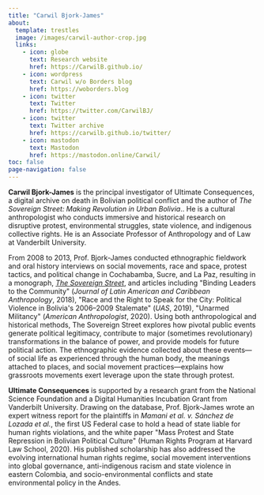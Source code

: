 ```yaml
---
title: "Carwil Bjork-James"
about:
  template: trestles
  image: /images/carwil-author-crop.jpg
  links:
    - icon: globe
      text: Research website
      href: https://CarwilB.github.io/
    - icon: wordpress
      text: Carwil w/o Borders blog
      href: https://woborders.blog
    - icon: twitter
      text: Twitter
      href: https://twitter.com/CarwilBJ/
    - icon: twitter
      text: Twitter archive
      href: https://carwilb.github.io/twitter/
    - icon: mastodon
      text: Mastodon
      href: https://mastodon.online/Carwil/
toc: false
page-navigation: false
---
```


**Carwil Bjork-James** is the principal investigator of Ultimate Consequences, a digital archive on death in Bolivian political conflict and the author of *The Sovereign Street: Making Revolution in Urban Bolivia*.. He is a cultural anthropologist who conducts immersive and historical research on disruptive protest, environmental struggles, state violence, and indigenous collective rights. He is an Associate Professor of Anthropology and of Law at Vanderbilt University.

From 2008 to 2013, Prof. Bjork-James conducted ethnographic fieldwork and oral history interviews on social movements, race and space, protest tactics, and political change in Cochabamba, Sucre, and La Paz, resulting in a monograph, [*The Sovereign Street*](sovereignstreet.org), and articles including \"Binding Leaders to the Community\" (*Journal of Latin American and Caribbean Anthropology*, 2018), \"Race and the Right to Speak for the City: Political Violence in Bolivia\'s 2006--2009 Stalemate\" (*UAS*, 2019), \"Unarmed Militancy\" (*American Anthropologist*, 2020). Using both anthropological and historical methods, The Sovereign Street explores how pivotal public events generate political legitimacy, contribute to major (sometimes revolutionary) transformations in the balance of power, and provide models for future political action. The ethnographic evidence collected about these events---of social life as experienced through the human body, the meanings attached to places, and social movement practices---explains how grassroots movements exert leverage upon the state through protest.

**Ultimate Consequences** is supported by a research grant from the National Science Foundation and a Digital Humanities Incubation Grant from Vanderbilt University. Drawing on the database, Prof. Bjork-James wrote an expert witness report for the plaintiffs in *Mamani et al. v. Sánchez de Lozada et al.*, the first US Federal case to hold a head of state liable for human rights violations, and the white paper \"Mass Protest and State Repression in Bolivian Political Culture\" (Human Rights Program at Harvard Law School, 2020). His published scholarship has also addressed the evolving international human rights regime, social movement interventions into global governance, anti-indigenous racism and state violence in eastern Colombia, and socio-environmental conflicts and state environmental policy in the Andes.
